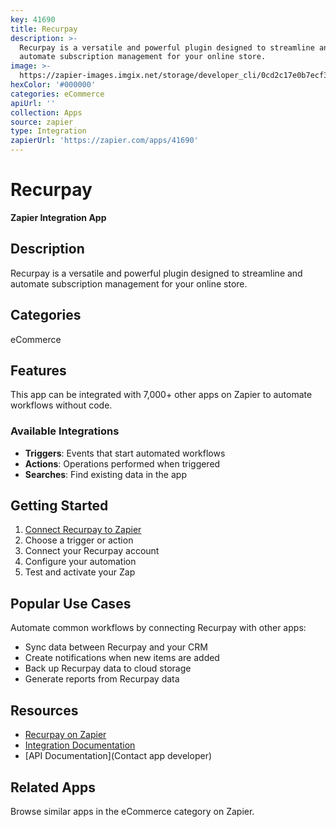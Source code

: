 ```yaml
---
key: 41690
title: Recurpay
description: >-
  Recurpay is a versatile and powerful plugin designed to streamline and
  automate subscription management for your online store.
image: >-
  https://zapier-images.imgix.net/storage/developer_cli/0cd2c17e0b7ecf384339ed2b4e492a42.png?auto=format%2Ccompress&ixlib=python-3.0.0&q=50
hexColor: '#000000'
categories: eCommerce
apiUrl: ''
collection: Apps
source: zapier
type: Integration
zapierUrl: 'https://zapier.com/apps/41690'
---
```

# Recurpay

**Zapier Integration App**

## Description

Recurpay is a versatile and powerful plugin designed to streamline and automate subscription management for your online store.

## Categories

eCommerce

## Features

This app can be integrated with 7,000+ other apps on Zapier to automate workflows without code.

### Available Integrations

- **Triggers**: Events that start automated workflows
- **Actions**: Operations performed when triggered
- **Searches**: Find existing data in the app

## Getting Started

1. [Connect Recurpay to Zapier](https://zapier.com/apps/41690)
2. Choose a trigger or action
3. Connect your Recurpay account
4. Configure your automation
5. Test and activate your Zap

## Popular Use Cases

Automate common workflows by connecting Recurpay with other apps:

- Sync data between Recurpay and your CRM
- Create notifications when new items are added
- Back up Recurpay data to cloud storage
- Generate reports from Recurpay data

## Resources

- [Recurpay on Zapier](https://zapier.com/apps/41690)
- [Integration Documentation](https://zapier.com/apps/41690/integrations)
- [API Documentation](Contact app developer)

## Related Apps

Browse similar apps in the eCommerce category on Zapier.
